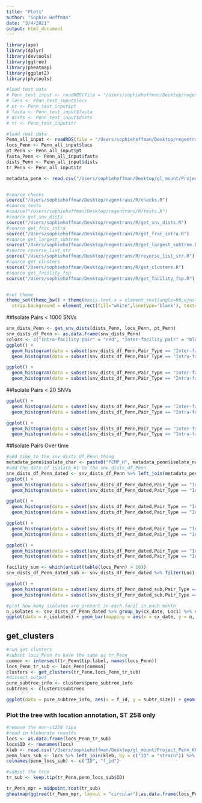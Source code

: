 ```yaml
---
title: "Plots"
author: "Sophie Hoffman"
date: "3/4/2021"
output: html_document
---
```


```r
library(ape)
library(dplyr)
library(devtools)
library(ggtree)
library(pheatmap)
library(ggplot2)
library(phytools)

#load test data
# Penn_test_input <- readRDS(file = "/Users/sophiehoffman/Desktop/regentrans/extras/Penn_test_input_2.rds")
# locs <- Penn_test_input$locs
# pt <- Penn_test_input$pt
# fasta <- Penn_test_input$fasta
# dists <- Penn_test_input$dists
# tr <- Penn_test_input$tr

#load real data
Penn_all_input <- readRDS(file = "/Users/sophiehoffman/Desktop/regentrans/extras/Penn_test_input_all.rds")
locs_Penn <- Penn_all_input$locs
pt_Penn <- Penn_all_input$pt
fasta_Penn <- Penn_all_input$fasta
dists_Penn <- Penn_all_input$dists
tr_Penn <- Penn_all_input$tr

metadata_penn <- read.csv("/Users/sophiehoffman/Desktop/gl_mount/Project_Penn_KPC/Analysis/regentrans_data/2021-02-16_subset-data/data/ltach-metadata.csv")


#source checks
source("/Users/sophiehoffman/Desktop/regentrans/R/checks.R")
#source tests
#source("/Users/sophiehoffman/Desktop/regentrans/R/tests.R")
#source get_snv_dists
source("/Users/sophiehoffman/Desktop/regentrans/R/get_snv_dists.R")
#source get_frac_intra
source("/Users/sophiehoffman/Desktop/regentrans/R/get_frac_intra.R")
#source get_largest_subtree
source("/Users/sophiehoffman/Desktop/regentrans/R/get_largest_subtree.R")
#source reverse_list_str
source("/Users/sophiehoffman/Desktop/regentrans/R/reverse_list_str.R")
#source get_clusters
source("/Users/sophiehoffman/Desktop/regentrans/R/get_clusters.R")
#source get_facility_fsp
source("/Users/sophiehoffman/Desktop/regentrans/R/get_facility_fsp.R")


#set theme 
theme_set(theme_bw() + theme(#axis.text.x = element_text(angle=90,vjust = 0.5, hjust = 1),
  strip.background = element_rect(fill="white",linetype='blank'), text=element_text(size=15)))
```

##Isolate Pairs < 1000 SNVs

```r
snv_dists_Penn <- get_snv_dists(dists_Penn, locs_Penn, pt_Penn)
snv_dists_df_Penn <- as.data.frame(snv_dists_Penn)
colors <- c("Intra-facility pair" = "red", "Inter-facility pair" = "blue")
ggplot() + 
  geom_histogram(data = subset(snv_dists_df_Penn,Pair_Type == "Inter-facility pair" & Pairwise_Dists < 1000), mapping = aes(x = Pairwise_Dists, fill = "Inter-facility pair"), alpha = 0.2) + 
  geom_histogram(data = subset(snv_dists_df_Penn,Pair_Type == "Intra-facility pair" & Pairwise_Dists < 1000), mapping = aes(x = Pairwise_Dists, fill = "Intra-facility pair"), alpha = 0.5) + labs(x = "Pairwise SNV Distance", y = "Count", fill = "Legend") + scale_color_manual(values = colors) + facet_wrap(~ Loc1, ncol = 4) + ggtitle("All Penn Isolate Pairs < 1000 SNV distance by facility")
```
```r
ggplot() + 
  geom_histogram(data = subset(snv_dists_df_Penn,Pair_Type == "Inter-facility pair" & Pairwise_Dists < 1000), mapping = aes(x = Pairwise_Dists, fill = "Inter-facility pair"), alpha = 0.2) + 
  geom_histogram(data = subset(snv_dists_df_Penn,Pair_Type == "Intra-facility pair" & Pairwise_Dists < 1000), mapping = aes(x = Pairwise_Dists, fill = "Intra-facility pair"), alpha = 0.5) + labs(x = "Pairwise SNV Distance", y = "Count", fill = "Legend") + scale_color_manual(values = colors) + ggtitle("All Penn Isolate Pairs < 1000 SNV distance")
```
##Isolate Pairs < 20 SNVs

```r
ggplot() + 
  geom_histogram(data = subset(snv_dists_df_Penn,Pair_Type == "Inter-facility pair" & Pairwise_Dists < 20), mapping = aes(x = Pairwise_Dists, fill = "Inter-facility pair"), alpha = 0.2, binwidth = 1) + 
  geom_histogram(data = subset(snv_dists_df_Penn,Pair_Type == "Intra-facility pair" & Pairwise_Dists < 20), mapping = aes(x = Pairwise_Dists, fill = "Intra-facility pair"), alpha = 0.2, binwidth = 1) + labs(x = "Pairwise SNV Distance", y = "Count", fill = "Legend") + scale_color_manual(values = colors) + ggtitle("All Penn Isolate Pairs < 20 SNV distance")
```

```r
ggplot() + 
  geom_histogram(data = subset(snv_dists_df_Penn,Pair_Type == "Inter-facility pair" & Pairwise_Dists < 20), mapping = aes(x = Pairwise_Dists, fill = "Inter-facility pair"), alpha = 0.2, binwidth = 1) + 
  geom_histogram(data = subset(snv_dists_df_Penn,Pair_Type == "Intra-facility pair" & Pairwise_Dists < 20), mapping = aes(x = Pairwise_Dists, fill = "Intra-facility pair"), alpha = 0.2, binwidth = 1) + labs(x = "Pairwise SNV Distance", y = "Count", fill = "Legend") + scale_color_manual(values = colors) + ggtitle("All Penn Isolate Pairs < 20 SNV distance by Facility") + facet_wrap(~ Loc1, ncol = 4)
```

##Isolate Pairs Over time 
```r
#add time to the snv_dists_df_Penn thing 
metadata_penn$isolate_char <- paste0("PCMP_H", metadata_penn$isolate_no)
#add the date of isolate #1 to the snv_dists_df_Penn 
snv_dists_df_Penn_dated <- snv_dists_df_Penn %>% left_join(metadata_penn, by = c("Isolate1" = "isolate_char"))
ggplot() + 
  geom_histogram(data = subset(snv_dists_df_Penn_dated,Pair_Type == "Inter-facility pair" & Pairwise_Dists < 20), mapping = aes(x = Pairwise_Dists, fill = "Inter-facility pair"), alpha = 0.2, binwidth = 1) + 
  geom_histogram(data = subset(snv_dists_df_Penn_dated,Pair_Type == "Intra-facility pair" & Pairwise_Dists < 20), mapping = aes(x = Pairwise_Dists, fill = "Intra-facility pair"), alpha = 0.2, binwidth = 1) + labs(x = "Pairwise SNV Distance", y = "Count", fill = "Legend") + scale_color_manual(values = colors) + ggtitle("All Penn Isolate Pairs < 20 SNV distance by Date of first isolate") + facet_wrap(~ cx_date, ncol = 4)
```
```r
ggplot() + 
  geom_histogram(data = subset(snv_dists_df_Penn_dated,Pair_Type == "Inter-facility pair" & Pairwise_Dists < 1000), mapping = aes(x = Pairwise_Dists, fill = "Inter-facility pair"), alpha = 0.2) + 
  geom_histogram(data = subset(snv_dists_df_Penn_dated,Pair_Type == "Intra-facility pair" & Pairwise_Dists < 1000), mapping = aes(x = Pairwise_Dists, fill = "Intra-facility pair"), alpha = 0.2) + labs(x = "Pairwise SNV Distance", y = "Count", fill = "Legend") + scale_color_manual(values = colors) + ggtitle("All Penn Isolate Pairs < 1000 SNV distance by Date of first isolate") + facet_wrap(~ cx_date, ncol = 4)
```
```r
ggplot() + 
  geom_histogram(data = subset(snv_dists_df_Penn_dated,Pair_Type == "Inter-facility pair" & Pairwise_Dists < 1000), mapping = aes(x = Pairwise_Dists, fill = "Inter-facility pair"), alpha = 0.2) + 
  geom_histogram(data = subset(snv_dists_df_Penn_dated,Pair_Type == "Intra-facility pair" & Pairwise_Dists < 1000), mapping = aes(x = Pairwise_Dists, fill = "Intra-facility pair"), alpha = 0.2) + labs(x = "Pairwise SNV Distance", y = "Count", fill = "Legend") + scale_color_manual(values = colors) + ggtitle("All Penn Isolate Pairs < 1000 SNV distance by Date by Location of first isolate") + facet_wrap(Loc1 ~ cx_date)
```
```r
ggplot() + 
  geom_histogram(data = subset(snv_dists_df_Penn_dated,Pair_Type == "Inter-facility pair" & Pairwise_Dists < 20), mapping = aes(x = Pairwise_Dists, fill = "Inter-facility pair"), alpha = 0.2, binwidth = 1) + 
  geom_histogram(data = subset(snv_dists_df_Penn_dated,Pair_Type == "Intra-facility pair" & Pairwise_Dists < 20), mapping = aes(x = Pairwise_Dists, fill = "Intra-facility pair"), alpha = 0.2, binwidth = 1) + labs(x = "Pairwise SNV Distance", y = "Count", fill = "Legend") + scale_color_manual(values = colors) + ggtitle("All Penn Isolate Pairs < 20 SNV distance by Date by Location of first isolate") + facet_wrap(Loc1 ~ cx_date)
```
```r
facility_sum <- which(unlist(table(locs_Penn) > 10))
snv_dists_df_Penn_dated_sub <- snv_dists_df_Penn_dated %>% filter(Loc1 %in% names(facility_sum))

ggplot() + 
  geom_histogram(data = subset(snv_dists_df_Penn_dated_sub,Pair_Type == "Inter-facility pair" & Pairwise_Dists < 20), mapping = aes(x = Pairwise_Dists, fill = "Inter-facility pair"), alpha = 0.2, binwidth = 1) + 
  geom_histogram(data = subset(snv_dists_df_Penn_dated_sub,Pair_Type == "Intra-facility pair" & Pairwise_Dists < 20), mapping = aes(x = Pairwise_Dists, fill = "Intra-facility pair"), alpha = 0.2, binwidth = 1) + labs(x = "Pairwise SNV Distance", y = "Count", fill = "Legend") + scale_color_manual(values = colors) + ggtitle("All Penn Isolate Pairs < 20 SNV distance by Date by Location of first isolate") + facet_grid(Loc1 ~ cx_date)
```

```r
#plot how many isolates are present in each facil in each month 
n_isolates <- snv_dists_df_Penn_dated %>% group_by(cx_date, Loc1) %>% summarize(n = n())
ggplot(data = n_isolates) + geom_bar(mapping = aes(x = cx_date, y = n, fill = Loc1), stat = "identity", position = "dodge") + labs(x = "Date (month)", y = "Number of isolates from facility", title = "Distribution of number of isolates by facility over time ")
```

## get_clusters
```r
#run get clusters
#subset locs_Penn to have the same as tr_Penn
common <- intersect(tr_Penn$tip.label, names(locs_Penn))
locs_Penn_tr_sub <- locs_Penn[common]
clusters <- get_clusters(tr_Penn,locs_Penn_tr_sub)
#dissect output
pure_subtree_info <- clusters$pure_subtree_info
subtrees <- clusters$subtrees

ggplot(data = pure_subtree_info, aes(x = f_id, y = subtr_size)) + geom_jitter(position = position_jitter(width = 0.2, height = 0.1), alpha = 0.2) + labs(y = "Number of Isolates in \nPhylogenetic Cluster", x = "Facility ID", title = "Pure Subtree Information")
```

### Plot the tree with location annotation, ST 258 only 
```r
#remove the non-st258 tips 
#read in kleborate results
locs <- as.data.frame(locs_Penn_tr_sub)
locs$ID <- rownames(locs)
kleb <- read.csv("/Users/sophiehoffman/Desktop/gl_mount/Project_Penn_KPC/Sequence_data/Reports/kleborate/penn_kleborate_results.txt", sep = "\t")
penn_locs_sub <- locs %>% left_join(kleb, by = c("ID" = "strain")) %>% filter(ST == "ST258") %>% select(ID, locs_Penn_tr_sub)
colnames(penn_locs_sub) <- c("ID", "f_id")

#subset the tree
tr_sub <- keep.tip(tr_Penn,penn_locs_sub$ID)

tr_Penn_mpr = midpoint.root(tr_sub)
gheatmap(ggtree(tr_Penn_mpr, layout = "circular"),as.data.frame(locs_Penn_tr_sub), color = NA)
```

